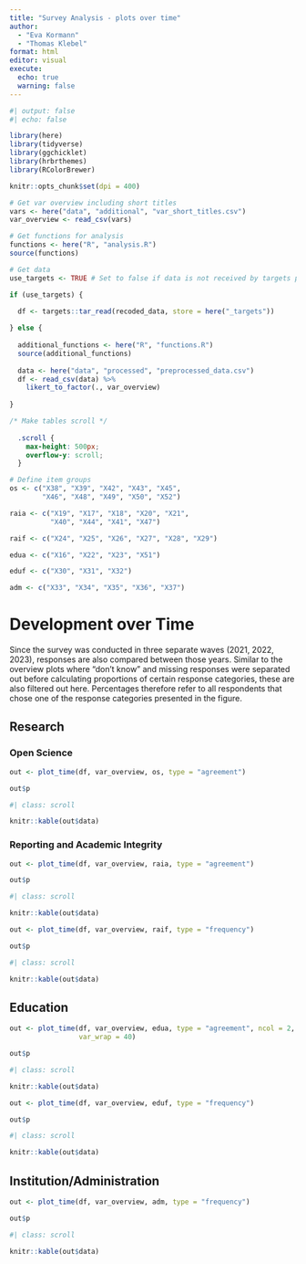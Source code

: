 ```yaml
---
title: "Survey Analysis - plots over time"
author:
  - "Eva Kormann"
  - "Thomas Klebel"
format: html
editor: visual
execute: 
  echo: true
  warning: false
---
```


```r
#| output: false
#| echo: false

library(here)
library(tidyverse)
library(ggchicklet)
library(hrbrthemes)
library(RColorBrewer)

knitr::opts_chunk$set(dpi = 400)

# Get var overview including short titles
vars <- here("data", "additional", "var_short_titles.csv")
var_overview <- read_csv(vars)

# Get functions for analysis
functions <- here("R", "analysis.R")
source(functions)

# Get data
use_targets <- TRUE # Set to false if data is not received by targets pipeline

if (use_targets) {
  
  df <- targets::tar_read(recoded_data, store = here("_targets"))

} else {
  
  additional_functions <- here("R", "functions.R")
  source(additional_functions)
  
  data <- here("data", "processed", "preprocessed_data.csv")
  df <- read_csv(data) %>% 
    likert_to_factor(., var_overview)
  
}
```

```css
/* Make tables scroll */ 
  
  .scroll {
    max-height: 500px;
    overflow-y: scroll;
  }
```

```r
# Define item groups
os <- c("X38", "X39", "X42", "X43", "X45",
        "X46", "X48", "X49", "X50", "X52")

raia <- c("X19", "X17", "X18", "X20", "X21",
          "X40", "X44", "X41", "X47")

raif <- c("X24", "X25", "X26", "X27", "X28", "X29")

edua <- c("X16", "X22", "X23", "X51")

eduf <- c("X30", "X31", "X32")

adm <- c("X33", "X34", "X35", "X36", "X37")
```

# Development over Time

Since the survey was conducted in three separate waves (2021, 2022, 2023), responses are also compared between those years. Similar to the overview plots where "don't know" and missing responses were separated out before calculating proportions of certain response categories, these are also filtered out here. Percentages therefore refer to all respondents that chose one of the response categories presented in the figure.

## Research

### Open Science

```r
out <- plot_time(df, var_overview, os, type = "agreement")

out$p
```

```r
#| class: scroll

knitr::kable(out$data)
```

### Reporting and Academic Integrity

```r
out <- plot_time(df, var_overview, raia, type = "agreement")

out$p
```

```r
#| class: scroll

knitr::kable(out$data)
```

```r
out <- plot_time(df, var_overview, raif, type = "frequency")

out$p
```

```r
#| class: scroll

knitr::kable(out$data)
```

## Education

```r
out <- plot_time(df, var_overview, edua, type = "agreement", ncol = 2,
                 var_wrap = 40)

out$p
```

```r
#| class: scroll

knitr::kable(out$data)
```

```r
out <- plot_time(df, var_overview, eduf, type = "frequency")

out$p
```

```r
#| class: scroll

knitr::kable(out$data)
```

## Institution/Administration

```r
out <- plot_time(df, var_overview, adm, type = "frequency")

out$p
```

```r
#| class: scroll

knitr::kable(out$data)
```
